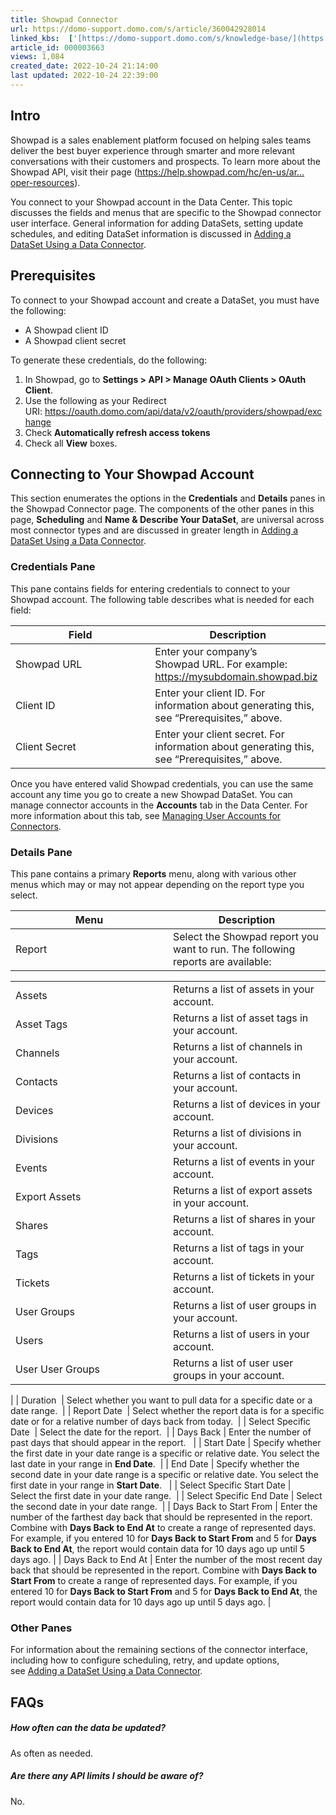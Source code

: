 ```yaml
---
title: Showpad Connector
url: https://domo-support.domo.com/s/article/360042928014
linked_kbs:  ['[https://domo-support.domo.com/s/knowledge-base/](https://domo-support.domo.com/s/knowledge-base/)', '[https://domo-support.domo.com/s/](https://domo-support.domo.com/s/)', '[https://domo-support.domo.com/s/topic/0TO5w000000ZammGAC](https://domo-support.domo.com/s/topic/0TO5w000000ZammGAC)', '[https://domo-support.domo.com/s/topic/0TO5w000000ZanLGAS](https://domo-support.domo.com/s/topic/0TO5w000000ZanLGAS)', '[https://domo-support.domo.com/s/topic/0TO5w000000ZaoQGAS](https://domo-support.domo.com/s/topic/0TO5w000000ZaoQGAS)', '[https://domo-support.domo.com/s/article/360042926274](https://domo-support.domo.com/s/article/360042926274)', '[https://domo-support.domo.com/s/article/360042926054](https://domo-support.domo.com/s/article/360042926054)', '[https://domo-support.domo.com/s/article/360042928014](https://domo-support.domo.com/s/article/360042928014)', '[https://domo-support.domo.com/s/topic/0TO5w000000ZaoQGAS/api-connectors](https://domo-support.domo.com/s/topic/0TO5w000000ZaoQGAS/api-connectors)', '[https://domo-support.domo.com/s/article/360043429933](https://domo-support.domo.com/s/article/360043429933)', '[https://domo-support.domo.com/s/article/360043429953](https://domo-support.domo.com/s/article/360043429953)', '[https://domo-support.domo.com/s/article/360042925494](https://domo-support.domo.com/s/article/360042925494)', '[https://domo-support.domo.com/s/article/4408174643607](https://domo-support.domo.com/s/article/4408174643607)', '[https://domo-support.domo.com/s/article/360043429913](https://domo-support.domo.com/s/article/360043429913)', '[https://domo-support.domo.com/s/login/](https://domo-support.domo.com/s/login/)']
article_id: 000003663
views: 1,084
created_date: 2022-10-24 21:14:00
last updated: 2022-10-24 22:39:00
---
```




Intro
-----


Showpad is a sales enablement platform focused on helping sales teams deliver the best buyer experience through smarter and more relevant conversations with their customers and prospects. To learn more about the Showpad API, visit their page ([https://help.showpad.com/hc/en-us/ar...oper-resources](https://help.showpad.com/hc/en-us/articles/115003169134-Developer-resources "https://help.showpad.com/hc/en-us/articles/115003169134-Developer-resources")).


You connect to your Showpad account in the Data Center. This topic discusses the fields and menus that are specific to the Showpad connector user interface. General information for adding DataSets, setting update schedules, and editing DataSet information is discussed in [Adding a DataSet Using a Data Connector](/s/article/360042926274 "Adding a DataSet Using a Data Connector").


Prerequisites
-------------


To connect to your Showpad account and create a DataSet, you must have the following:


* A Showpad client ID
* A Showpad client secret


To generate these credentials, do the following:


1. In Showpad, go to **Settings > API > Manage OAuth Clients > OAuth Client**.
2. Use the following as your Redirect URI: <https://oauth.domo.com/api/data/v2/oauth/providers/showpad/exchange>
3. Check **Automatically refresh access tokens**
4. Check all **View** boxes.


Connecting to Your Showpad Account
----------------------------------


This section enumerates the options in the **Credentials** and **Details** panes in the Showpad Connector page. The components of the other panes in this page, **Scheduling** and **Name & Describe Your DataSet**, are universal across most connector types and are discussed in greater length in [Adding a DataSet Using a Data Connector](/s/article/360042926274 "Adding a DataSet Using a Data Connector").


### Credentials Pane


This pane contains fields for entering credentials to connect to your Showpad account. The following table describes what is needed for each field:  




| Field | Description |
| --- | --- |
| Showpad URL | Enter your company's Showpad URL. For example: <https://mysubdomain.showpad.biz>  |
| Client ID | Enter your client ID. For information about generating this, see "Prerequisites," above. |
| Client Secret | Enter your client secret. For information about generating this, see "Prerequisites," above. |


Once you have entered valid Showpad credentials, you can use the same account any time you go to create a new Showpad DataSet. You can manage connector accounts in the **Accounts** tab in the Data Center. For more information about this tab, see [Managing User Accounts for Connectors](/s/article/360042926054 "Managing User Accounts for Connectors").


### Details Pane


This pane contains a primary **Reports** menu, along with various other menus which may or may not appear depending on the report type you select.




| Menu | Description |
| --- | --- |
| Report | Select the Showpad report you want to run. The following reports are available:

|  |  |
| --- | --- |
| Assets | Returns a list of assets in your account. |
| Asset Tags | Returns a list of asset tags in your account. |
| Channels | Returns a list of channels in your account. |
| Contacts | Returns a list of contacts in your account. |
| Devices | Returns a list of devices in your account. |
| Divisions | Returns a list of divisions in your account. |
| Events | Returns a list of events in your account. |
| Export Assets | Returns a list of export assets in your account. |
| Shares | Returns a list of shares in your account. |
| Tags | Returns a list of tags in your account. |
| Tickets | Returns a list of tickets in your account. |
| User Groups | Returns a list of user groups in your account. |
| Users | Returns a list of users in your account. |
| User User Groups | Returns a list of user user groups in your account. |

 |
| Duration  | Select whether you want to pull data for a specific date or a date range.  |
| Report Date  | Select whether the report data is for a specific date or for a relative number of days back from today.  |
| Select Specific Date  | Select the date for the report.  |
| Days Back | Enter the number of past days that should appear in the report.   |
| Start Date | Specify whether the first date in your date range is a specific or relative date. You select the last date in your range in **End Date**.  |
| End Date | Specify whether the second date in your date range is a specific or relative date. You select the first date in your range in **Start Date**.   |
| Select Specific Start Date | Select the first date in your date range.  |
| Select Specific End Date | Select the second date in your date range.  |
| Days Back to Start From | Enter the number of the farthest day back that should be represented in the report. Combine with **Days Back to End At** to create a range of represented days.
For example, if you entered 10 for **Days Back to Start From** and 5 for **Days Back to End At**, the report would contain data for 10 days ago up until 5 days ago. |
| Days Back to End At | Enter the number of the most recent day back that should be represented in the report. Combine with **Days Back to Start From** to create a range of represented days.
For example, if you entered 10 for **Days Back to Start From** and 5 for **Days Back to End At**, the report would contain data for 10 days ago up until 5 days ago. |


### Other Panes


For information about the remaining sections of the connector interface, including how to configure scheduling, retry, and update options, see [Adding a DataSet Using a Data Connector](/s/article/360042926274 "Adding a DataSet Using a Data Connector").


FAQs
----


##### How often can the data be updated?


As often as needed.


##### Are there any API limits I should be aware of?


No.

